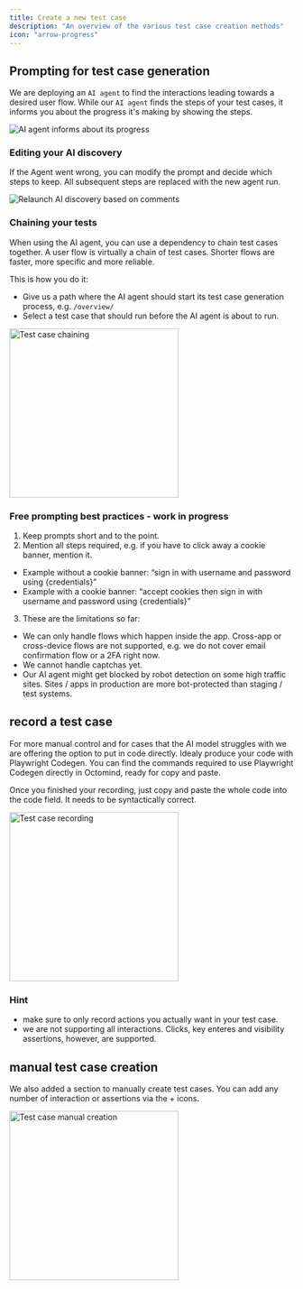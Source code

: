 ```yaml
---
title: Create a new test case
description: "An overview of the various test case creation methods"
icon: "arrow-progress"
---
```


## Prompting for test case generation

We are deploying an `AI agent` to find the interactions leading towards a desired user flow.
While our `AI agent` finds the steps of your test cases, it informs you about the progress it's making by showing the steps.

<Frame caption="AI agent informs about its progress, screenshot 02/2024">
  <img
    src="images/AI-Agent-generating-steps.png"
    alt="AI agent informs about its progress"
  />
</Frame>

### Editing your AI discovery

If the Agent went wrong, you can modify the prompt and decide which steps to keep. All subsequent steps are replaced with the new agent run.

<Frame caption="Relaunch AI discovery based on your comments, screenshot 02/2024">
  <img
    src="images/AI-Agent-recreate-steps.png"
    alt="Relaunch AI discovery based on comments"
  />
</Frame>

### Chaining your tests

When using the AI agent, you can use a dependency to chain test cases together. A user flow is virtually a chain of test cases. Shorter flows are faster, more specific and more reliable.

This is how you do it:

- Give us a path where the AI agent should start its test case generation process, e.g. `/overview/`
- Select a test case that should run before the AI agent is about to run.

<Frame caption="Test case chaining, screenshot 02/2024">
  <img
    src="images/Test-case-define-dependency.png"
    alt="Test case chaining"
    width="300px"
  />
</Frame>

<div class="mt-8" />

### Free prompting best practices - work in progress

1. Keep prompts short and to the point.
2. Mention all steps required, e.g. if you have to click away a cookie banner, mention it.

- Example without a cookie banner: “sign in with username and password using \{credentials\}”
- Example with a cookie banner: “accept cookies then sign in with username and password using \{credentials\}”

3. These are the limitations so far:

- We can only handle flows which happen inside the app. Cross-app or cross-device flows are not supported, e.g. we do not cover email confirmation flow or a 2FA right now.
- We cannot handle captchas yet.
- Our AI agent might get blocked by robot detection on some high traffic sites. Sites / apps in production are more bot-protected than staging / test systems.

## record a test case

For more manual control and for cases that the AI model struggles with we are offering the option to put in code directly. Idealy produce your code with Playwright Codegen.
You can find the commands required to use Playwright Codegen directly in Octomind, ready for copy and paste.

Once you finished your recording, just copy and paste the whole code into the code field. It needs to be syntactically correct.

<Frame caption="Test case recording, screenshot 02/2024">
  <img
    src="images/Test-case-recording.png"
    alt="Test case recording"
    width="300px"
  />
</Frame>

### Hint

- make sure to only record actions you actually want in your test case.
- we are not supporting all interactions. Clicks, key enteres and visibility assertions, however, are supported.

## manual test case creation

We also added a section to manually create test cases. You can add any number of interaction or assertions via the + icons.

<Frame caption="Test case manual creation, screenshot 02/2024">
  <img
    src="images/Test-case-manual.png"
    alt="Test case manual creation"
    width="300px"
  />
</Frame>
